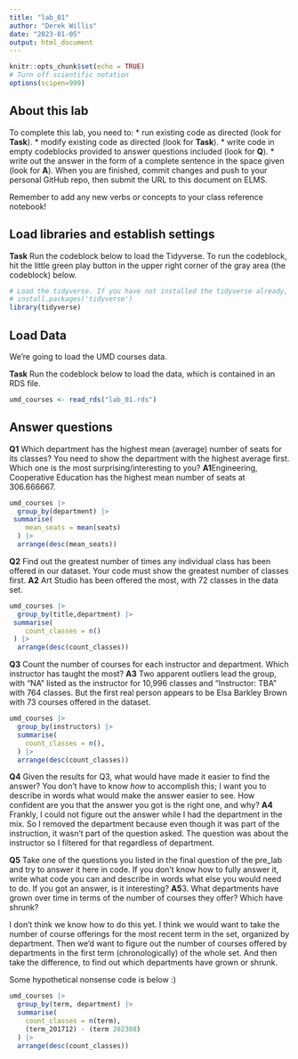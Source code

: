 ```yaml
---
title: "lab_01"
author: "Derek Willis"
date: "2023-01-05"
output: html_document
---
```


```r
knitr::opts_chunk$set(echo = TRUE)
# Turn off scientific notation
options(scipen=999)
```

## About this lab

To complete this lab, you need to: \* run existing code as directed (look for **Task**). \* modify existing code as directed (look for **Task**). \* write code in empty codeblocks provided to answer questions included (look for **Q**). \* write out the answer in the form of a complete sentence in the space given (look for **A**). When you are finished, commit changes and push to your personal GitHub repo, then submit the URL to this document on ELMS.

Remember to add any new verbs or concepts to your class reference notebook!

## Load libraries and establish settings

**Task** Run the codeblock below to load the Tidyverse. To run the codeblock, hit the little green play button in the upper right corner of the gray area (the codeblock) below.

```r
# Load the tidyverse. If you have not installed the tidyverse already, remove the # from the next line and run it first.  
# install.packages('tidyverse')
library(tidyverse)
```

## Load Data

We're going to load the UMD courses data.

**Task** Run the codeblock below to load the data, which is contained in an RDS file.

```r
umd_courses <- read_rds("lab_01.rds")
```

## Answer questions

**Q1** Which department has the highest mean (average) number of seats for its classes? You need to show the department with the highest average first. Which one is the most surprising/interesting to you?
**A1**Engineering, Cooperative Education has the highest mean number of seats at 306.666667. 

```r
umd_courses |>
  group_by(department) |>
 summarise(
    mean_seats = mean(seats)
  ) |>
  arrange(desc(mean_seats))
```

**Q2** Find out the greatest number of times any individual class has been offered in our dataset. Your code must show the greatest number of classes first. 
**A2** Art Studio has been offered the most, with 72 classes in the data set. 

```r
umd_courses |>
  group_by(title,department) |>
 summarise(
    count_classes = n()
 ) |>
  arrange(desc(count_classes))
```

**Q3** Count the number of courses for each instructor and department. Which instructor has taught the most? **A3**
Two apparent outliers lead the group, with "NA" listed as the instructor for 10,996 classes and "Instructor: TBA" with 764 classes. But the first real person appears to be Elsa Barkley Brown with 73 courses offered in the dataset. 

```r
umd_courses |>
  group_by(instructors) |>
  summarise(
    count_classes = n(),
  ) |>
  arrange(desc(count_classes))
```

**Q4** Given the results for Q3, what would have made it easier to find the answer? You don't have to know *how* to accomplish this; I want you to describe in words what would make the answer easier to see. How confident are you that the answer you got is the right one, and why? **A4** Frankly, I could not figure out the answer while I had the department in the mix. So I removed the department because even though it was part of the instruction, it wasn't part of the question asked. The question was about the instructor so I filtered for that regardless of department. 

**Q5** Take one of the questions you listed in the final question of the pre_lab and try to answer it here in code. If you don't know how to fully answer it, write what code you can and describe in words what else you would need to do. If you got an answer, is it interesting? **A5**3. What departments have grown over time in terms of the number of courses they offer? Which have shrunk? 

I don't think we know how to do this yet. I think we would want to take the number of course offerings for the most recent term in the set, organized by department. Then we'd want to figure out the number of courses offered by departments in the first term (chronologically) of the whole set. And then take the difference, to find out which departments have grown or shrunk. 

Some hypothetical nonsense code is below :) 

```r
umd_courses |>
  group_by(term, department) |>
  summarise(
    count_classes = n(term), 
    (term_201712) - (term 202308)
  ) |>
  arrange(desc(count_classes))
```
